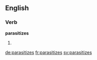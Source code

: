==English==

===Verb===
'''parasitizes'''

# {{third-person singular of|parasitize}}

[[de:parasitizes]]
[[fr:parasitizes]]
[[sv:parasitizes]]
